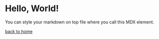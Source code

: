 # Hello, World!

You can style your markdown on top file where you call this MDX element.

[back to home](/)